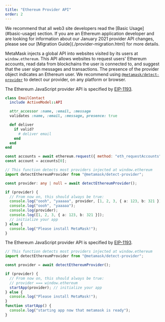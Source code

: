 ```yaml
---
title: "Ethereum Provider API"
order: 2
---
```


<Tip title="Recommended Reading">
  We recommend that all web3 site developers read the [Basic
  Usage](#basic-usage) section.
</Tip>

<Tip title="Recent Breaking Provider Changes">
  If you are an Ethereum application developer and are looking for information
  about our January 2021 provider API changes, please see our [Migration
  Guide](./provider-migration.html) for more details.
</Tip>

MetaMask injects a global API into websites visited by its users at `window.ethereum`.
This API allows websites to request users' Ethereum accounts, read data from blockchains the user is connected to, and suggest that the user sign messages and transactions.
The presence of the provider object indicates an Ethereum user.
We recommend using [`@metamask/detect-provider`](https://npmjs.com/package/@metamask/detect-provider) to detect our provider, on any platform or browser.

The Ethereum JavaScript provider API is specified by [EIP-1193](https://eips.ethereum.org/EIPS/eip-1193).

```ruby norun
class EmailContact
  include ActiveModel::API

  attr_accessor :name, :email, :message
  validates :name, :email, :message, presence: true

  def deliver
    if valid?
      # deliver email
    end
  end
end
```

```javascript norun
const accounts = await ethereum.request({ method: "eth_requestAccounts" });
const account = accounts[0];
```

```typescript
// This function detects most providers injected at window.ethereum
import detectEthereumProvider from "@metamask/detect-provider";

const provider: any | null = await detectEthereumProvider();

if (provider) {
  // From now on, this should always be true:
  console.log("oooh", "yaaaaa", provider, [1, 2, 3, { a: 123, b: 321 }]);
  console.log("oooh", "yaaaaa");
  console.log(provider);
  console.log([1, 2, 3, { a: 123, b: 321 }]);
  // initialize your app
} else {
  console.log("Please install MetaMask!");
}
```

The Ethereum JavaScript provider API is specified by [EIP-1193](https://eips.ethereum.org/EIPS/eip-1193).

```javascript
// This function detects most providers injected at window.ethereum
import detectEthereumProvider from "@metamask/detect-provider";

const provider = await detectEthereumProvider();

if (provider) {
  // From now on, this should always be true:
  // provider === window.ethereum
  startApp(provider); // initialize your app
} else {
  console.log("Please install MetaMask!");
}
function startApp() {
  console.log("starting app now that metamask is ready");
}
```
